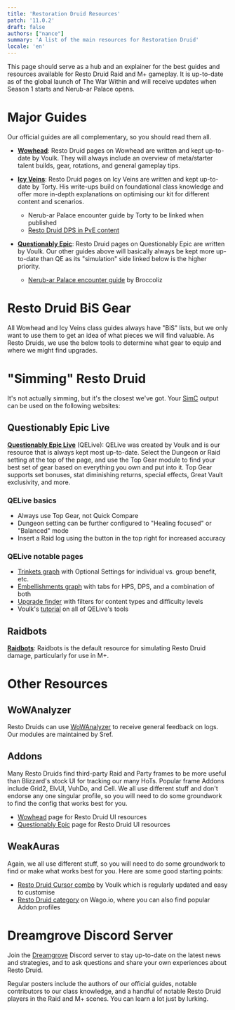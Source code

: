 ```yaml
---
title: 'Restoration Druid Resources'
patch: '11.0.2'
draft: false
authors: ["nance"]
summary: 'A list of the main resources for Restoration Druid'
locale: 'en'
---
```


This page should serve as a hub and an explainer for the best guides and resources available for Resto Druid Raid and M+ gameplay. It is up-to-date as of the global launch of The War Within and will receive updates when Season 1 starts and Nerub-ar Palace opens.

# Major Guides

Our official guides are all complementary, so you should read them all.

- **[Wowhead](https://www.wowhead.com/guide/classes/druid/restoration/overview-pve-healer)**: Resto Druid pages on Wowhead are written and kept up-to-date by Voulk. They will always include an overview of meta/starter talent builds, gear, rotations, and general gameplay tips. 

- **[Icy Veins](https://www.icy-veins.com/wow/restoration-druid-pve-healing-guide)**: Resto Druid pages on Icy Veins are written and kept up-to-date by Torty. His write-ups build on foundational class knowledge and offer more in-depth explanations on optimising our kit for different content and scenarios.
  - Nerub-ar Palace encounter guide by Torty to be linked when published
  - [Resto Druid DPS in PvE content](https://www.icy-veins.com/wow/restoration-druid-pve-dps-guide)

- **[Questionably Epic](https://questionablyepic.com/restodruid-sheet/)**: Resto Druid pages on Questionably Epic are written by Voulk. Our other guides above will basically always be kept more up-to-date than QE as its "simulation" side linked below is the higher priority.
  - [Nerub-ar Palace encounter guide](https://questionablyepic.com/nerubar-palace/) by Broccoliz

# Resto Druid BiS Gear

All Wowhead and Icy Veins class guides always have "BiS" lists, but we only want to use them to get an idea of what pieces we will find valuable. As Resto Druids, we use the below tools to determine what gear to equip and where we might find upgrades.

# "Simming" Resto Druid

It's not actually simming, but it's the closest we've got. Your [SimC](https://www.curseforge.com/wow/addons/simulationcraft) output can be used on the following websites:

## Questionably Epic Live

**[Questionably Epic Live](https://questionablyepic.com/live/)** (QELive): QELive was created by Voulk and is our resource that is always kept most up-to-date. Select the Dungeon or Raid setting at the top of the page, and use the Top Gear module to find your best set of gear based on everything you own and put into it. Top Gear supports set bonuses, stat diminishing returns, special effects, Great Vault exclusivity, and more.

### QELive basics
  - Always use Top Gear, not Quick Compare
  - Dungeon setting can be further configured to "Healing focused" or "Balanced" mode
  - Insert a Raid log using the button in the top right for increased accuracy

### QELive notable pages
  - [Trinkets graph](https://questionablyepic.com/live/trinkets) with Optional Settings for individual vs. group benefit, etc.
  - [Embellishments graph](https://questionablyepic.com/live/embellishments) with tabs for HPS, DPS, and a combination of both
  - [Upgrade finder](https://questionablyepic.com/live/upgradeFinder) with filters for content types and difficulty levels
  - Voulk's [tutorial](https://www.wowhead.com/guide/how-to-use-qe-live-tool-guide) on all of QELive's tools

## Raidbots

**[Raidbots](https://www.raidbots.com/simbot/)**: Raidbots is the default resource for simulating Resto Druid damage, particularly for use in M+.

# Other Resources

## WoWAnalyzer

Resto Druids can use [WoWAnalyzer](https://wowanalyzer.com/) to receive general feedback on logs. Our modules are maintained by Sref.

## Addons

Many Resto Druids find third-party Raid and Party frames to be more useful than Blizzard's stock UI for tracking our many HoTs. Popular frame Addons include Grid2, ElvUI, VuhDo, and Cell. We all use different stuff and don't endorse any one singular profile, so you will need to do some groundwork to find the config that works best for you.

  - [Wowhead](https://www.wowhead.com/guide/classes/druid/restoration/best-weakauras-macros-addons) page for Resto Druid UI resources
  - [Questionably Epic](https://questionablyepic.com/restodruid-interface/) page for Resto Druid UI resources

## WeakAuras

Again, we all use different stuff, so you will need to do some groundwork to find or make what works best for you. Here are some good starting points:

  - [Resto Druid Cursor combo](https://wago.io/cursorcombo) by Voulk which is regularly updated and easy to customise
  - [Resto Druid category](https://wago.io/the-war-within-weakauras/classes/druid/restoration) on Wago.io, where you can also find popular Addon profiles

# Dreamgrove Discord Server
  Join the [Dreamgrove](https://discord.gg/dreamgrove) Discord server to stay up-to-date on the latest news and strategies, and to ask questions and share your own experiences about Resto Druid. 

  Regular posters include the authors of our official guides, notable contributors to our class knowledge, and a handful of notable Resto Druid players in the Raid and M+ scenes. You can learn a lot just by lurking.
